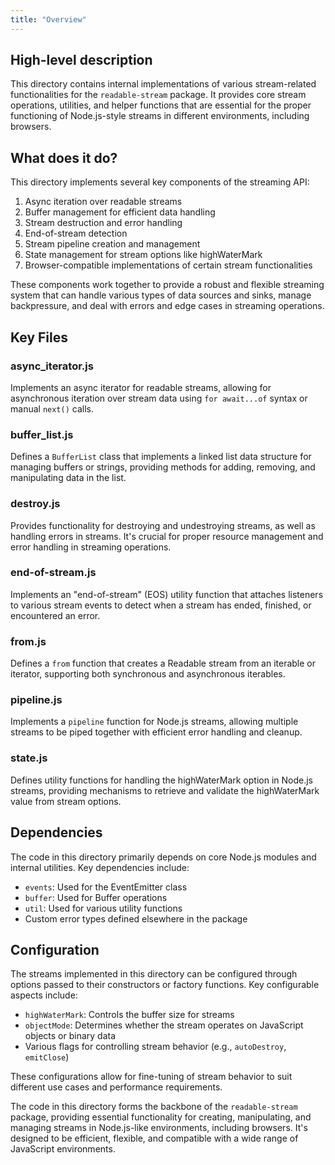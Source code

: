 ```yaml
---
title: "Overview"
---
```


## High-level description
This directory contains internal implementations of various stream-related functionalities for the `readable-stream` package. It provides core stream operations, utilities, and helper functions that are essential for the proper functioning of Node.js-style streams in different environments, including browsers.

## What does it do?
This directory implements several key components of the streaming API:

1. Async iteration over readable streams
2. Buffer management for efficient data handling
3. Stream destruction and error handling
4. End-of-stream detection
5. Stream pipeline creation and management
6. State management for stream options like highWaterMark
7. Browser-compatible implementations of certain stream functionalities

These components work together to provide a robust and flexible streaming system that can handle various types of data sources and sinks, manage backpressure, and deal with errors and edge cases in streaming operations.

## Key Files

### async_iterator.js
Implements an async iterator for readable streams, allowing for asynchronous iteration over stream data using `for await...of` syntax or manual `next()` calls.

### buffer_list.js
Defines a `BufferList` class that implements a linked list data structure for managing buffers or strings, providing methods for adding, removing, and manipulating data in the list.

### destroy.js
Provides functionality for destroying and undestroying streams, as well as handling errors in streams. It's crucial for proper resource management and error handling in streaming operations.

### end-of-stream.js
Implements an "end-of-stream" (EOS) utility function that attaches listeners to various stream events to detect when a stream has ended, finished, or encountered an error.

### from.js
Defines a `from` function that creates a Readable stream from an iterable or iterator, supporting both synchronous and asynchronous iterables.

### pipeline.js
Implements a `pipeline` function for Node.js streams, allowing multiple streams to be piped together with efficient error handling and cleanup.

### state.js
Defines utility functions for handling the highWaterMark option in Node.js streams, providing mechanisms to retrieve and validate the highWaterMark value from stream options.

## Dependencies
The code in this directory primarily depends on core Node.js modules and internal utilities. Key dependencies include:

- `events`: Used for the EventEmitter class
- `buffer`: Used for Buffer operations
- `util`: Used for various utility functions
- Custom error types defined elsewhere in the package

## Configuration
The streams implemented in this directory can be configured through options passed to their constructors or factory functions. Key configurable aspects include:

- `highWaterMark`: Controls the buffer size for streams
- `objectMode`: Determines whether the stream operates on JavaScript objects or binary data
- Various flags for controlling stream behavior (e.g., `autoDestroy`, `emitClose`)

These configurations allow for fine-tuning of stream behavior to suit different use cases and performance requirements.

The code in this directory forms the backbone of the `readable-stream` package, providing essential functionality for creating, manipulating, and managing streams in Node.js-like environments, including browsers. It's designed to be efficient, flexible, and compatible with a wide range of JavaScript environments.